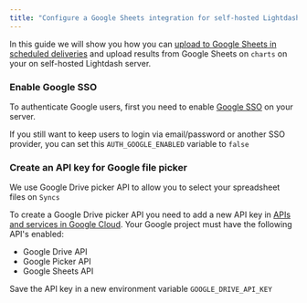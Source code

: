 ```yaml
---
title: "Configure a Google Sheets integration for self-hosted Lightdash"
---
```


In this guide we will show you how you can [upload to Google Sheets in scheduled deliveries](/references/google-sheets) and upload results from Google Sheets on `charts` on your on self-hosted Lightdash server.

### Enable Google SSO[](#enable-google-sso "Direct link to Enable Google SSO")

To authenticate Google users, first you need to enable [Google SSO](self-host/customize-deployment/use-sso-login-for-self-hosted-lightdash#google) on your server.

If you still want to keep users to login via email/password or another SSO provider, you can set this `AUTH_GOOGLE_ENABLED` variable to `false`

### Create an API key for Google file picker[](#create-an-api-key-for-google-file-picker "Direct link to Create an API key for Google file picker")

We use Google Drive picker API to allow you to select your spreadsheet files on `Syncs`

To create a Google Drive picker API you need to add a new API key in [APIs and services in Google Cloud](https://console.cloud.google.com/apis/credentials). Your Google project must have the following API's enabled:

* Google Drive API
* Google Picker API
* Google Sheets API

Save the API key in a new environment variable `GOOGLE_DRIVE_API_KEY`
